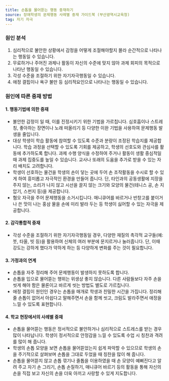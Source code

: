 ```yaml
---
title: 손톱을 물어뜯는 행동 중재하기
source: 장애학생의 문제행동 사례별 중재 가이드북 (부산광역시교육청)
tag: 자기 자극
---
```


### 원인 분석
1. 심리적으로 불안한 상황에서 감정을 어떻게 조절해야할지 몰라 순간적으로 나타나는 행동일 수 있습니다.
2. 무료하거나 주어진 과제나 활동이 자신의 수준에 맞지 않아 과제 회피의 목적으로 나타난 행동일 수 있습니다.
3. 각성 수준을 조절하기 위한 자기자극행동일 수 있습니다.
4. 애정 결핍이나 욕구 불만 등 심리적요인으로 나타나는 행동일 수 있습니다. 

### 원인에 따른 중재 방법

#### 1. 행동기법에 의한 중재

- 불안한 감정이 일 때, 이를 진정시키기 위한 기법을 가르칩니다. 심호흡이나 스트레칭, 좋아하는 장면이나 노래 떠올리기 등 다양한 이완 기법을 사용하여 문제행동 발생을 줄입니다.
- 대상 학생이 학습 활동에 참여할 수 있도록 수준과 분량이 조정된 학습지를 제공합니다. 학습 과정을 선택할 수 있도록 기회를 제공하고, 학생의 선호도와 관심사를 활동에 추가하도록 합니다. 과제 수행 양식을 수정하여 주거나 활동이 생활 중심적일 때 과제 집중도를 높일 수 있습니다. 교사나 또래의 도움을 추가로 받을 수 있는 자리 배치도 고려합니다.
- 학생이 선호하는 물건을 학생의 손이 닿는 곳에 두어 손 조작활동을 수시로 할 수 있게 하여 흥미롭고 자극적인 환경을 만들어 줍니다. 단, 타인과의 공동생활에 지장을 주지 않는, 소리가 나지 않고 시선을 끌지 않는 크기와 모양의 물건(테니스 공, 손 지압기, 스펀지 등)을 제공합니다.
- 혐오 자극을 주어 문제행동을 소거시킵니다. 매니큐어를 바르거나 반창고를 붙이거나 쓴 맛이 나는 홍삼 물을 손에 미리 발라 두는 등 학생이 싫어할 수 있는 자극을 제공합니다.

#### 2. 감각통합적 중재

- 각성 수준을 조절하기 위한 자기자극행동일 경우, 다양한 재질의 촉각적 교구들(예: 붓, 타올, 빗 등)을 활용하여 신체의 여러 부분에 문지르거나 눌러줍니다. 단, 이때 강도는 강하게 했다가 약하게 하는 등 다양하게 변화를 주는 것이 필요합니다.

#### 3. 가정과의 연계

- 손톱을 자주 정리해 주어 문제행동이 발생하지 못하도록 합니다.
- 손톱을 입으로 물어뜯는 행위는 위생상 좋지 않습니다. 다른 사람들보다 자주 손을 씻게 해야 함은 물론이고 바르게 씻는 방법도 별도로 가르칩니다.
- 애정 결핍이 원인인 경우는 손톱을 매개로 학생과 친밀한 시간을 가집니다. 정리해줄 손톱이 없어서 아쉽다고 말해주면서 손을 함께 씻고, 크림도 발라주면서 애정을 느낄 수 있도록 표현합니다.

#### 4. 학교 현장에서의 사례별 중재

- 손톱을 물어뜯는 행동은 정서적으로 불안하거나 심리적으로 스트레스를 받는 경우 많이 나타납니다. 학생이 정서적으로 안정감을 느낄 수 있도록 수업 시 칭찬과 격려를 많이 해 줍니다.
- 학생의 손톱 모양을 보면 손톱을 물어뜯었는지 쉽게 파악할 수 있으므로 학생의 손을 주기적으로 살펴보며 손톱을 그대로 두었을 때 칭찬을 많이 해 줍니다.
- 손톱을 물어뜯지 않고 손톱 깎기나 줄톱을 이용하였을 때 손 모양이 예뻐진다고 알려 주고 자기 손 그리기, 손톱 손질하기, 매니큐어 바르기 등의 활동을 통해 자신의 손을 직접 보고 자신의 손을 더욱 아끼고 사랑할 수 있게 지도합니다.
